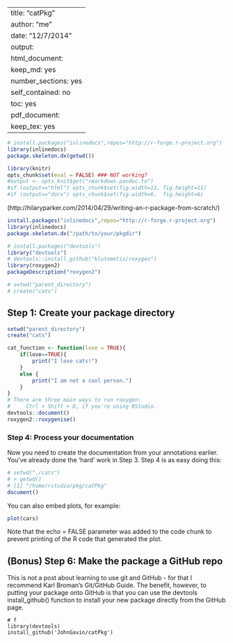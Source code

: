 <!--
%\VignetteEngine{knitr::knitr}
%\VignetteIndexEntry{Put the title of your vignette here}
-->

---
title: "catPkg"
author: "me"
date: "12/7/2014"
output:
  html_document:
    keep_md: yes
    number_sections: yes
    self_contained: no
    toc: yes
  pdf_document:
    keep_tex: yes
---
```r
# install.packages("inlinedocs",repos="http://r-forge.r-project.org")
library(inlinedocs)
package.skeleton.dx(getwd())

```


```r
library(knitr)
opts_chunk$set(eval = FALSE) ### NOT working?
#output <- opts_knit$get("rmarkdown.pandoc.to")
#if (output=="html") opts_chunk$set(fig.width=11, fig.height=11)
#if (output=="docx") opts_chunk$set(fig.width=6,  fig.height=6)
```

(http://hilaryparker.com/2014/04/29/writing-an-r-package-from-scratch/)

```r
install.packages("inlinedocs",repos="http://r-forge.r-project.org")
library(inlinedocs)
package.skeleton.dx("/path/to/your/pkgdir")
```


```r
# install.packages("devtools")
library("devtools")
# devtools::install_github("klutometis/roxygen")
library(roxygen2)
packageDescription("roxygen2")

# setwd("parent_directory")
# create("cats")
```
## Step 1: Create your package directory
```r
setwd("parent_directory")
create("cats")
```

```r
cat_function <- function(love = TRUE){
    if(love==TRUE){
        print("I love cats!")
    }
    else {
        print("I am not a cool person.")
    }
}
# There are three main ways to run roxygen:
#     Ctrl + Shift + D, if you're using RStudio.
devtools::document()
roxygen2::roxygenise()
```

### Step 4: Process your documentation
Now you need to create the documentation from your annotations earlier. You've already done the 'hard' work in Step 3. Step 4 is as easy doing this:
```r
# setwd("./cats")
# > getwd()
# [1] "/home/rstudio/pkg/catPkg"
document()
```

You can also embed plots, for example:

```r
plot(cars)
```

Note that the echo = FALSE parameter was added to the code chunk to prevent printing of the R code that generated the plot.

## (Bonus) Step 6: Make the package a GitHub repo
This is not a post about learning to use git and GitHub - for that I recommend Karl Broman's Git/GitHub Guide. The benefit, however, to putting your package onto GitHub is that you can use the devtools install_github() function to install your new package directly from the GitHub page.

```rsdfsd
# f
library(devtools)
install_github('JohnGavin/catPkg')
```
